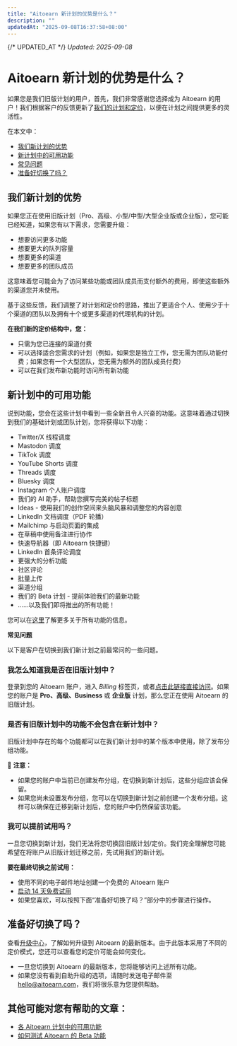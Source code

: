 ```yaml
---
title: "Aitoearn 新计划的优势是什么？"
description: ""
updatedAt: "2025-09-08T16:37:58+08:00"
---
```

{/* UPDATED_AT */}
_Updated: 2025-09-08_

# Aitoearn 新计划的优势是什么？

如果您是我们旧版计划的用户，首先，我们非常感谢您选择成为 Aitoearn 的用户！我们根据客户的反馈更新了[我们的计划和定价](http://aitoearn.com/定价)，以便在计划之间提供更多的灵活性。

在本文中：
- [我们新计划的优势](#我们新计划的优势)
- [新计划中的可用功能](#新计划中的可用功能)
- [常见问题](#常见问题)
- [准备好切换了吗？](#准备好切换了吗)

## 我们新计划的优势

如果您正在使用旧版计划（Pro、高级、小型/中型/大型企业版或企业版），您可能已经知道，如果您有以下需求，您需要升级：
- 想要访问更多功能
- 想要更大的队列容量
- 想要更多的渠道
- 想要更多的团队成员

这意味着您可能会为了访问某些功能或团队成员而支付额外的费用，即使这些额外的渠道您并未使用。

基于这些反馈，我们调整了对计划和定价的思路，推出了更适合个人、使用少于十个渠道的团队以及拥有十个或更多渠道的代理机构的计划。

**在我们新的定价结构中，您：**
- 只需为您已连接的渠道付费
- 可以选择适合您需求的计划（例如，如果您是独立工作，您无需为团队功能付费；如果您有一个大型团队，您无需为额外的团队成员付费）
- 可以在我们发布新功能时访问所有新功能

## 新计划中的可用功能

说到功能，您会在这些计划中看到一些全新且令人兴奋的功能。这意味着通过切换到我们的基础计划或团队计划，您将获得以下功能：
- Twitter/X 线程调度
- Mastodon 调度
- TikTok 调度
- YouTube Shorts 调度
- Threads 调度
- Bluesky 调度
- Instagram 个人账户调度
- 我们的 AI 助手，帮助您撰写完美的帖子标题
- Ideas - 使用我们的创作空间来头脑风暴和调整您的内容创意
- LinkedIn 文档调度（PDF 轮播）
- Mailchimp 与启动页面的集成
- 在草稿中使用备注进行协作
- 快速导航器（即 Aitoearn 快捷键）
- LinkedIn 首条评论调度
- 更强大的分析功能
- 社区评论
- 批量上传
- 渠道分组
- 我们的 Beta 计划 - 提前体验我们的最新功能
- ……以及我们即将推出的所有功能！

您可以在[这里](https://支持.aitoearn.com//支持.aitoearn.com/article/595-功能-可用-在-each-aitoearn-计划)了解更多关于所有功能的信息。

**常见问题**

以下是客户在切换到我们新计划之前最常问的一些问题。

### 我怎么知道我是否在旧版计划中？

登录到您的 Aitoearn 账户，进入 *Billing* 标签页，或者[点击此链接直接访问](https://账户.aitoearn.com/billing)。如果您的账户是 **Pro、高级、Business** 或 **企业版** 计划，那么您正在使用 Aitoearn 的旧版计划。

### 是否有旧版计划中的功能不会包含在新计划中？

旧版计划中存在的每个功能都可以在我们新计划中的某个版本中使用，除了发布分组功能。

📝 **注意：**
- 如果您的账户中当前已创建发布分组，在切换到新计划后，这些分组应该会保留。
- 如果您尚未设置发布分组，您可以在切换到新计划之前创建一个发布分组。这样可以确保在迁移到新计划后，您的账户中仍然保留该功能。

### 我可以提前试用吗？

一旦您切换到新计划，我们无法将您切换回旧版计划/定价。我们完全理解您可能希望在将账户从旧版计划迁移之前，先试用我们的新计划。

**要在最终切换之前试用：**
- 使用不同的电子邮件地址创建一个免费的 Aitoearn 账户
- [启动 14 天免费试用](https://支持.aitoearn.com//支持.aitoearn.com/article/549-information-about-免费-trials)
- 如果您喜欢，可以按照下面“准备好切换了吗？”部分中的步骤进行操作。

## 准备好切换了吗？

查看[升级中心](http://账户.aitoearn.com/new-计划s)，了解如何升级到 Aitoearn 的最新版本。由于此版本采用了不同的定价模式，您还可以查看您的定价可能会如何变化。

- 一旦您切换到 Aitoearn 的最新版本，您将能够访问上述所有功能。
- 如果您没有看到自助升级的选项，请随时发送电子邮件至 [hello@aitoearn.com](mailto:hello@aitoearn.com)，我们将很乐意为您提供帮助。

## 其他可能对您有帮助的文章：
- [各 Aitoearn 计划中的可用功能](https://支持.aitoearn.com//支持.aitoearn.com/article/595-功能-可用-在-each-aitoearn-计划)
- [如何测试 Aitoearn 的 Beta 功能](https://支持.aitoearn.com//支持.aitoearn.com/article/551-how-到-测试-aitoearns-beta-功能)
